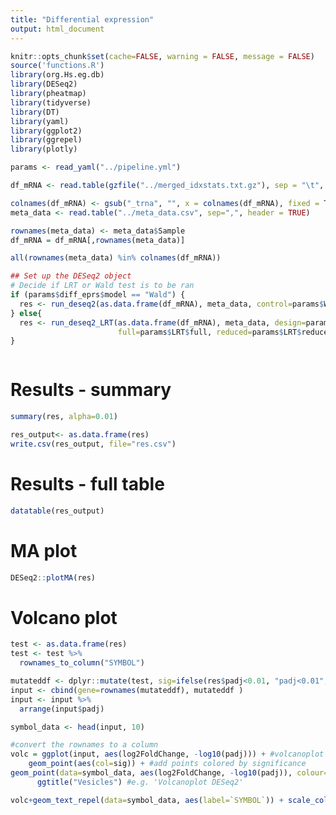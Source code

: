 ```yaml
---
title: "Differential expression"
output: html_document
---
```


```r
knitr::opts_chunk$set(cache=FALSE, warning = FALSE, message = FALSE)
source('functions.R')
library(org.Hs.eg.db)
library(DESeq2)
library(pheatmap)
library(tidyverse)
library(DT)
library(yaml)
library(ggplot2) 
library(ggrepel) 
library(plotly)
```

```r
params <- read_yaml("../pipeline.yml")
```

```r

df_mRNA <- read.table(gzfile("../merged_idxstats.txt.gz"), sep = "\t", header = TRUE, row.names = 1, check.names=FALSE)

colnames(df_mRNA) <- gsub("_trna", "", x = colnames(df_mRNA), fixed = T)
meta_data <- read.table("../meta_data.csv", sep=",", header = TRUE)

rownames(meta_data) <- meta_data$Sample
df_mRNA = df_mRNA[,rownames(meta_data)]

all(rownames(meta_data) %in% colnames(df_mRNA))
```


```r
## Set up the DESeq2 object
# Decide if LRT or Wald test is to be ran
if (params$diff_eprs$model == "Wald") {
  res <- run_deseq2(as.data.frame(df_mRNA), meta_data, control=params$Wald$control, test=params$Wald$test, value=params$Wald$value, design=params$diff_eprs$design)
} else{
  res <- run_deseq2_LRT(as.data.frame(df_mRNA), meta_data, design=params$diff_eprs$design,
                        full=params$LRT$full, reduced=params$LRT$reduced)
}



```

# Results - summary

```r
summary(res, alpha=0.01)

res_output<- as.data.frame(res)
write.csv(res_output, file="res.csv")
```

# Results - full table

```r
datatable(res_output)
```


# MA plot

```r
DESeq2::plotMA(res)
```


# Volcano plot

```r
test <- as.data.frame(res)
test <- test %>% 
  rownames_to_column("SYMBOL")

mutateddf <- dplyr::mutate(test, sig=ifelse(res$padj<0.01, "padj<0.01", "Not Sig")) #Will have different colors depending on significance
input <- cbind(gene=rownames(mutateddf), mutateddf )
input <- input %>% 
  arrange(input$padj)

symbol_data <- head(input, 10)

#convert the rownames to a column
volc = ggplot(input, aes(log2FoldChange, -log10(padj))) + #volcanoplot with log2Foldchange versus pvalue
    geom_point(aes(col=sig)) + #add points colored by significance
geom_point(data=symbol_data, aes(log2FoldChange, -log10(padj)), colour="red") +
      ggtitle("Vesicles") #e.g. 'Volcanoplot DESeq2'

volc+geom_text_repel(data=symbol_data, aes(label=`SYMBOL`)) + scale_colour_Publication() + theme_bw()#adding text for the genes


```


